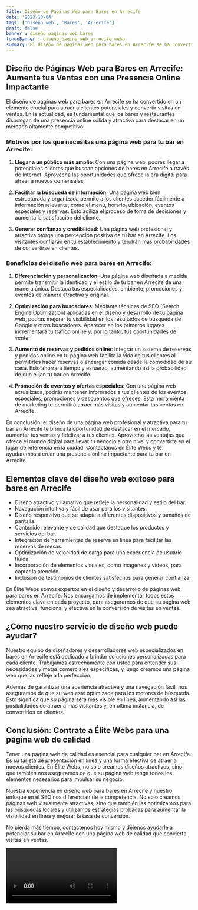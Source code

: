 ```yaml
---
title: Diseño de Páginas Web para Bares en Arrecife
date: '2023-10-04'
tags: ['Diseño web', 'Bares', 'Arrecife']
draft: false
banner : diseño_paginas_web_bares
fondoBanner : diseño_pagina_web_arrecife.webp
summary: El diseño de páginas web para bares en Arrecife se ha convertido en un elemento crucial para atraer a clientes potenciales y convertir visitas en ventas. En la actualidad, es fundamental que los bares y restaurantes dispongan de una presencia online sólida y atractiva para destacar en un mercado altamente competitivo.
---
```


## **Diseño de Páginas Web para Bares en Arrecife: Aumenta tus Ventas con una Presencia Online Impactante**

El diseño de páginas web para bares en Arrecife se ha convertido en un elemento crucial para atraer a clientes potenciales y convertir visitas en ventas. En la actualidad, es fundamental que los bares y restaurantes dispongan de una presencia online sólida y atractiva para destacar en un mercado altamente competitivo.

### **Motivos por los que necesitas una página web para tu bar en Arrecife:**

1. **Llegar a un público más amplio**: Con una página web, podrás llegar a potenciales clientes que buscan opciones de bares en Arrecife a través de Internet. Aprovecha las oportunidades que ofrece la era digital para atraer a nuevos comensales.

2. **Facilitar la búsqueda de información**: Una página web bien estructurada y organizada permite a los clientes acceder fácilmente a información relevante, como el menú, horario, ubicación, eventos especiales y reservas. Esto agiliza el proceso de toma de decisiones y aumenta la satisfacción del cliente.

3. **Generar confianza y credibilidad**: Una página web profesional y atractiva otorga una percepción positiva de tu bar en Arrecife. Los visitantes confiarán en tu establecimiento y tendrán más probabilidades de convertirse en clientes. 

### **Beneficios del diseño web para bares en Arrecife:**

1. **Diferenciación y personalización**: Una página web diseñada a medida permite transmitir la identidad y el estilo de tu bar en Arrecife de una manera única. Destaca tus especialidades, ambiente, promociones y eventos de manera atractiva y original.

2. **Optimización para buscadores**: Mediante técnicas de SEO (Search Engine Optimization) aplicadas en el diseño y desarrollo de tu página web, podrás mejorar tu visibilidad en los resultados de búsqueda de Google y otros buscadores. Aparecer en los primeros lugares incrementará tu tráfico online y, por lo tanto, tus oportunidades de venta.

3. **Aumento de reservas y pedidos online**: Integrar un sistema de reservas y pedidos online en tu página web facilita la vida de tus clientes al permitirles hacer reservas o encargar comida desde la comodidad de su casa. Esto ahorrará tiempo y esfuerzo, aumentando así la probabilidad de que elijan tu bar en Arrecife.

4. **Promoción de eventos y ofertas especiales**: Con una página web actualizada, podrás mantener informados a tus clientes de los eventos especiales, promociones y descuentos que ofreces. Esta herramienta de marketing te permitirá atraer más visitas y aumentar tus ventas en Arrecife.

En conclusión, el diseño de una página web profesional y atractiva para tu bar en Arrecife te brinda la oportunidad de destacar en el mercado, aumentar tus ventas y fidelizar a tus clientes. Aprovecha las ventajas que ofrece el mundo digital para llevar tu negocio a otro nivel y convertirte en el lugar de referencia en la ciudad. Contáctanos en Élite Webs y te ayudaremos a crear una presencia online impactante para tu bar en Arrecife.

<GifSeo />

<Cta />

## Elementos clave del diseño web exitoso para bares en Arrecife

- Diseño atractivo y llamativo que refleje la personalidad y estilo del bar.
- Navegación intuitiva y fácil de usar para los visitantes.
- Diseño responsivo que se adapte a diferentes dispositivos y tamaños de pantalla.
- Contenido relevante y de calidad que destaque los productos y servicios del bar.
- Integración de herramientas de reserva en línea para facilitar las reservas de mesas.
- Optimización de velocidad de carga para una experiencia de usuario fluida.
- Incorporación de elementos visuales, como imágenes y vídeos, para captar la atención.
- Inclusión de testimonios de clientes satisfechos para generar confianza.

En Élite Webs somos expertos en el diseño y desarrollo de páginas web para bares en Arrecife. Nos encargamos de implementar todos estos elementos clave en cada proyecto, para asegurarnos de que su página web sea atractiva, funcional y efectiva en la conversión de visitas en ventas.

## ¿Cómo nuestro servicio de diseño web puede ayudar?

Nuestro equipo de diseñadores y desarrolladores web especializados en bares en Arrecife está dedicado a brindar soluciones personalizadas para cada cliente. Trabajamos estrechamente con usted para entender sus necesidades y metas comerciales específicas, y luego creamos una página web que las refleje a la perfección.

Además de garantizar una apariencia atractiva y una navegación fácil, nos aseguramos de que su web esté optimizada para los motores de búsqueda. Esto significa que su página será más visible en línea, aumentando así las posibilidades de atraer a más visitantes y, en última instancia, de convertirlos en clientes.

## Conclusión: Contrate a Élite Webs para una página web de calidad

Tener una página web de calidad es esencial para cualquier bar en Arrecife. Es su tarjeta de presentación en línea y una forma efectiva de atraer a nuevos clientes. En Élite Webs, no solo creamos diseños atractivos, sino que también nos aseguramos de que su página web tenga todos los elementos necesarios para impulsar su negocio.

Nuestra experiencia en diseño web para bares en Arrecife y nuestro enfoque en el SEO nos diferencian de la competencia. No solo creamos páginas web visualmente atractivas, sino que también las optimizamos para las búsquedas locales y utilizamos estrategias probadas para aumentar la visibilidad en línea y mejorar la tasa de conversión.

No pierda más tiempo, contáctenos hoy mismo y déjenos ayudarle a potenciar su bar en Arrecife con una página web de calidad que convierta visitas en ventas.

<Video />

<CtaBot job='Bares' city='Arrecife'/>

<Gmaps query='Arrecife+españa+maps' />